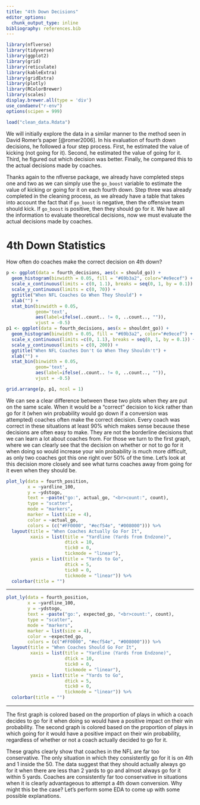 ```yaml
---
title: "4th Down Decisions"
editor_options: 
  chunk_output_type: inline
bibliography: references.bib
---
```


```r
library(nflverse)
library(tidyverse)
library(ggplot2)
library(grid)
library(reticulate)
library(kableExtra)
library(gridExtra)
library(plotly)
library(RColorBrewer)
library(scales)
display.brewer.all(type = 'div')
use_condaenv("r-env")
options(scipen = 999)
```

```r
load("clean_data.Rdata")
```

We will initially explore the data in a similar manner to the method seen in David Romer's paper [@romer2006]. In his evaluation of fourth down decisions, he followed a four step process. First, he estimated the value of kicking (not going for it). Second, he estimated the value of going for it. Third, he figured out which decision was better. Finally, he compared this to the actual decisions made by coaches.

Thanks again to the nflverse package, we already have completed steps one and two as we can simply use the `go_boost` variable to estimate the value of kicking or going for it on each fourth down. Step three was already completed in the cleaning process, as we already have a table that takes into account the fact that if `go_boost` is negative, then the offensive team should kick. If `go_boost` is positive, then they should go for it. We have all the information to evaluate theoretical decisions, now we must evaluate the actual decisions made by coaches.

# 4th Down Statistics

How often do coaches make the correct decision on 4th down?

```r
p <- ggplot(data = fourth_decisions, aes(x = should_go)) + 
  geom_histogram(binwidth = 0.05, fill = "#69b3a2", color="#e9ecef") +
  scale_x_continuous(limits = c(0, 1.1), breaks = seq(0, 1, by = 0.1)) +
  scale_y_continuous(limits = c(0, 70)) +
  ggtitle("When NFL Coaches Go When They Should") +
  xlab("") +
  stat_bin(binwidth = 0.05, 
           geom='text', 
           aes(label=ifelse(..count.. != 0, ..count.., "")), 
           vjust = -0.5)
p1 <- ggplot(data = fourth_decisions, aes(x = shouldnt_go)) + 
  geom_histogram(binwidth = 0.05, fill = "#69b3a2", color="#e9ecef") +
  scale_x_continuous(limits =c(0, 1.1), breaks = seq(0, 1, by = 0.1)) +
  scale_y_continuous(limits = c(0, 200)) +
  ggtitle("When NFL Coaches Don't Go When They Shouldn't") +
  xlab("") +
  stat_bin(binwidth = 0.05, 
           geom='text', 
           aes(label=ifelse(..count.. != 0, ..count.., "")), 
           vjust = -0.5)

grid.arrange(p, p1, ncol = 1)
```

We can see a clear difference between these two plots when they are put on the same scale. When it would be a "correct" decision to kick rather than go for it (when win probability would go down if a conversion was attempted) coaches often make the correct decision. Every coach was correct in these situations at least 90% which makes sense because these decisions are often easy to make. They are not the borderline decisions that we can learn a lot about coaches from. For those we turn to the first graph, where we can clearly see that the decision on whether or not to go for it when doing so would increase your win probability is much more difficult, as only two coaches got this one right over 50% of the time. Let's look at this decision more closely and see what turns coaches away from going for it even when they should be.

```r
plot_ly(data = fourth_position, 
        x = ~yardline_100, 
        y = ~ydstogo,
        text = ~paste("go:", actual_go, "<br>count:", count),
        type = "scatter",
        mode = "markers",
        marker = list(size = 4),
        color = ~actual_go,
        colors = (c("#FF0000", "#ecf54e", "#008000"))) %>%
  layout(title = "When Coaches Actually Go For It",
         xaxis = list(title = "Yardline (Yards from Endzone)",
                      dtick = 10,
                      tick0 = 0,
                      tickmode = "linear"),
         yaxis = list(title = "Yards to Go",
                      dtick = 5,
                      tick0 = 0,
                      tickmode = "linear")) %>%
  colorbar(title = "")
```

------------------------------------------------------------------------

```r
plot_ly(data = fourth_position, 
        x = ~yardline_100, 
        y = ~ydstogo,
        text = ~paste("go:", expected_go, "<br>count:", count),
        type = "scatter",
        mode = "markers",
        marker = list(size = 4),
        color = ~expected_go,
        colors = (c("#FF0000", "#ecf54e", "#008000"))) %>%
  layout(title = "When Coaches Should Go For It",
         xaxis = list(title = "Yardline (Yards from Endzone)",
                      dtick = 10,
                      tick0 = 0,
                      tickmode = "linear"),
         yaxis = list(title = "Yards to Go",
                      dtick = 5,
                      tick0 = 0,
                      tickmode = "linear")) %>%
  colorbar(title = "")

```

------------------------------------------------------------------------

The first graph is colored based on the proportion of plays in which a coach decides to go for it when doing so would have a positive impact on their win probability. The second graph is colored based on the proportion of plays in which going for it would have a positive impact on their win probability, regardless of whether or not a coach actually decided to go for it.

These graphs clearly show that coaches in the NFL are far too conservative. The only situation in which they consistently go for it is on 4th and 1 inside the 50. The data suggest that they should actually always go for it when there are less than 2 yards to go and almost always go for it within 5 yards. Coaches are consistently far too conservative in situations when it is clearly advantageous to attempt a 4th down conversion. Why might this be the case? Let's perform some EDA to come up with some possible explanations.
